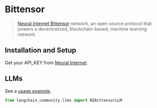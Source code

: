 # Bittensor

>[Neural Internet Bittensor](https://neuralinternet.ai/) network, an open source protocol
> that powers a decentralized, blockchain-based, machine learning network.

## Installation and Setup

Get your API_KEY from [Neural Internet](https://neuralinternet.ai/).


## LLMs

See a [usage example](/oss/integrations/llms/bittensor).

```python
from langchain_community.llms import NIBittensorLLM
```
